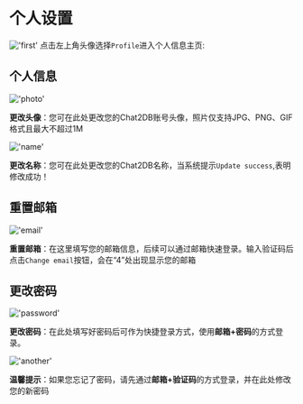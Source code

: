 # 个人设置

!['first'](/image/settings/first.png)
点击左上角头像选择`Profile`进入个人信息主页:

## 个人信息

!['photo'](/image/settings/photo.png)

**更改头像**：您可在此处更改您的Chat2DB账号头像，照片仅支持JPG、PNG、GIF格式且最大不超过1M

!['name'](/image/settings/name.png)

**更改名称**：您可在此处更改您的Chat2DB名称，当系统提示`Update success`,表明修改成功！


## 重置邮箱

!['email'](/image/settings/email.png)

**重置邮箱**：在这里填写您的邮箱信息，后续可以通过邮箱快速登录。输入验证码后点击`Change email`按钮，会在“4”处出现显示您的邮箱

## 更改密码

!['password'](/image/settings/password.png)

**更改密码**：在此处填写好密码后可作为快捷登录方式，使用**邮箱+密码**的方式登录。

!['another'](/image/settings/another.png)

**温馨提示**：如果您忘记了密码，请先通过**邮箱+验证码**的方式登录，并在此处修改您的新密码
